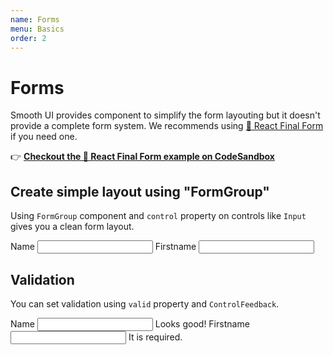 ```yaml
---
name: Forms
menu: Basics
order: 2
---
```



# Forms

Smooth UI provides component to simplify the form layouting but it doesn't provide a complete form system. We recommends using [🏁 React Final Form](https://github.com/final-form/react-final-form) if you need one.

👉 **[Checkout the 🏁 React Final Form example on CodeSandbox](https://codesandbox.io/s/40o45po3l4)**

## Create simple layout using "FormGroup"

Using `FormGroup` component and `control` property on controls like `Input` gives you a clean form layout.

<Playground>
  <FormGroup>
    <Label htmlFor="form-group-input-name">Name</Label>
    <Input control id="form-group-input-name" />
  </FormGroup>
  <FormGroup>
    <Label htmlFor="form-group-input-firstname">Firstname</Label>
    <Input control id="form-group-input-firstname" />
  </FormGroup>
</Playground>

## Validation

You can set validation using `valid` property and `ControlFeedback`.

<Playground>
  <FormGroup>
    <Label htmlFor="form-group-input-valid">Name</Label>
    <Input control valid id="form-group-input-valid" />
    <ControlFeedback valid>Looks good!</ControlFeedback>
  </FormGroup>
  <FormGroup>
    <Label htmlFor="form-group-input-invalid">Firstname</Label>
    <Input control valid={false} id="form-group-input-invalid" />
    <ControlFeedback valid={false}>It is required.</ControlFeedback>
  </FormGroup>
</Playground>
